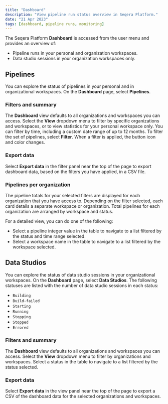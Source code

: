 ```yaml
---
title: "Dashboard"
description: "View pipeline run status overview in Seqera Platform."
date: "21 Apr 2023"
tags: [dashboard, pipeline runs, monitoring]
---
```


The Seqera Platform **Dashboard** is accessed from the user menu and provides an overview of:

- Pipeline runs in your personal and organization workspaces.
- Data studio sessions in your organization workspaces only.

## Pipelines

You can explore the status of pipelines in your personal and in organizational workspaces. On the **Dashboard** page, select **Pipelines**.

### Filters and summary

The **Dashboard** view defaults to all organizations and workspaces you can access. Select the **View** dropdown menu to filter by specific organizations and workspaces, or to view statistics for your personal workspace only. You can filter by time, including a custom date range of up to 12 months. To filter the set of pipelines, select **Filter**. When a filter is applied, the button icon and color changes.

### Export data

Select **Export data** in the filter panel near the top of the page to export dashboard data, based on the filters you have applied, in a CSV file.

### Pipelines per organization

The pipeline totals for your selected filters are displayed for each organization that you have access to. Depending on the filter selected, each card details a separate workspace or organization. Total pipelines for each organization are arranged by workspace and status.

For a detailed view, you can do one of the following:

- Select a pipeline integer value in the table to navigate to a list filtered by the status and time range selected.
- Select a workspace name in the table to navigate to a list filtered by the workspace selected.

## Data Studios

You can explore the status of data studio sessions in your organizational workspaces. On the **Dashboard** page, select **Data Studios**. The following statuses are listed with the number of data studio sessions in each status:

- `Building`
- `Build-failed`
- `Starting`
- `Running`
- `Stopping`
- `Stopped`
- `Errored`

### Filters and summary

The **Dashboard** view defaults to all organizations and workspaces you can access. Select the **View** dropdown menu to filter by organizations and workspaces. Select a status in the table to navigate to a list filtered by the status selected.

### Export data

Select **Export data** in the view panel near the top of the page to export a CSV of the dashboard data for the selected organizations and workspaces.


<!-- links -->
[ds]: ../data_studios/overview.mdx
